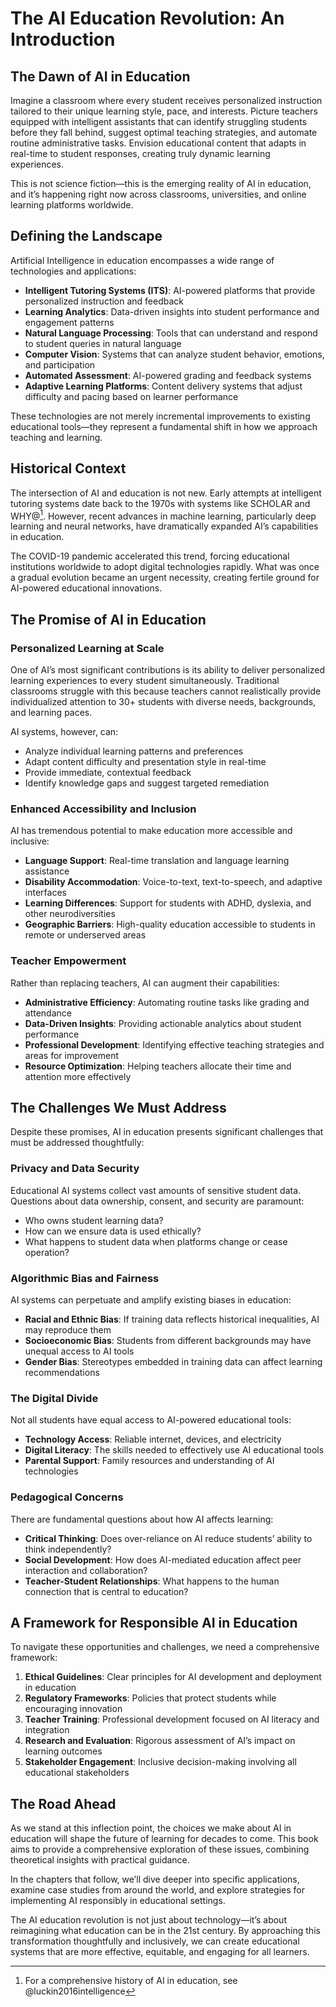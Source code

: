 # The AI Education Revolution: An Introduction

## The Dawn of AI in Education

Imagine a classroom where every student receives personalized instruction tailored to their unique learning style, pace, and interests. Picture teachers equipped with intelligent assistants that can identify struggling students before they fall behind, suggest optimal teaching strategies, and automate routine administrative tasks. Envision educational content that adapts in real-time to student responses, creating truly dynamic learning experiences.

This is not science fiction—this is the emerging reality of AI in education, and it's happening right now across classrooms, universities, and online learning platforms worldwide.

## Defining the Landscape

Artificial Intelligence in education encompasses a wide range of technologies and applications:

- **Intelligent Tutoring Systems (ITS)**: AI-powered platforms that provide personalized instruction and feedback
- **Learning Analytics**: Data-driven insights into student performance and engagement patterns
- **Natural Language Processing**: Tools that can understand and respond to student queries in natural language
- **Computer Vision**: Systems that can analyze student behavior, emotions, and participation
- **Automated Assessment**: AI-powered grading and feedback systems
- **Adaptive Learning Platforms**: Content delivery systems that adjust difficulty and pacing based on learner performance

These technologies are not merely incremental improvements to existing educational tools—they represent a fundamental shift in how we approach teaching and learning.

## Historical Context

The intersection of AI and education is not new. Early attempts at intelligent tutoring systems date back to the 1970s with systems like SCHOLAR and WHY@[^1]. However, recent advances in machine learning, particularly deep learning and neural networks, have dramatically expanded AI's capabilities in education.

The COVID-19 pandemic accelerated this trend, forcing educational institutions worldwide to adopt digital technologies rapidly. What was once a gradual evolution became an urgent necessity, creating fertile ground for AI-powered educational innovations.

## The Promise of AI in Education

### Personalized Learning at Scale

One of AI's most significant contributions is its ability to deliver personalized learning experiences to every student simultaneously. Traditional classrooms struggle with this because teachers cannot realistically provide individualized attention to 30+ students with diverse needs, backgrounds, and learning paces.

AI systems, however, can:

- Analyze individual learning patterns and preferences
- Adapt content difficulty and presentation style in real-time
- Provide immediate, contextual feedback
- Identify knowledge gaps and suggest targeted remediation

### Enhanced Accessibility and Inclusion

AI has tremendous potential to make education more accessible and inclusive:

- **Language Support**: Real-time translation and language learning assistance
- **Disability Accommodation**: Voice-to-text, text-to-speech, and adaptive interfaces
- **Learning Differences**: Support for students with ADHD, dyslexia, and other neurodiversities
- **Geographic Barriers**: High-quality education accessible to students in remote or underserved areas

### Teacher Empowerment

Rather than replacing teachers, AI can augment their capabilities:

- **Administrative Efficiency**: Automating routine tasks like grading and attendance
- **Data-Driven Insights**: Providing actionable analytics about student performance
- **Professional Development**: Identifying effective teaching strategies and areas for improvement
- **Resource Optimization**: Helping teachers allocate their time and attention more effectively

## The Challenges We Must Address

Despite these promises, AI in education presents significant challenges that must be addressed thoughtfully:

### Privacy and Data Security

Educational AI systems collect vast amounts of sensitive student data. Questions about data ownership, consent, and security are paramount:

- Who owns student learning data?
- How can we ensure data is used ethically?
- What happens to student data when platforms change or cease operation?

### Algorithmic Bias and Fairness

AI systems can perpetuate and amplify existing biases in education:

- **Racial and Ethnic Bias**: If training data reflects historical inequalities, AI may reproduce them
- **Socioeconomic Bias**: Students from different backgrounds may have unequal access to AI tools
- **Gender Bias**: Stereotypes embedded in training data can affect learning recommendations

### The Digital Divide

Not all students have equal access to AI-powered educational tools:

- **Technology Access**: Reliable internet, devices, and electricity
- **Digital Literacy**: The skills needed to effectively use AI educational tools
- **Parental Support**: Family resources and understanding of AI technologies

### Pedagogical Concerns

There are fundamental questions about how AI affects learning:

- **Critical Thinking**: Does over-reliance on AI reduce students' ability to think independently?
- **Social Development**: How does AI-mediated education affect peer interaction and collaboration?
- **Teacher-Student Relationships**: What happens to the human connection that is central to education?

## A Framework for Responsible AI in Education

To navigate these opportunities and challenges, we need a comprehensive framework:

1. **Ethical Guidelines**: Clear principles for AI development and deployment in education
2. **Regulatory Frameworks**: Policies that protect students while encouraging innovation
3. **Teacher Training**: Professional development focused on AI literacy and integration
4. **Research and Evaluation**: Rigorous assessment of AI's impact on learning outcomes
5. **Stakeholder Engagement**: Inclusive decision-making involving all educational stakeholders

## The Road Ahead

As we stand at this inflection point, the choices we make about AI in education will shape the future of learning for decades to come. This book aims to provide a comprehensive exploration of these issues, combining theoretical insights with practical guidance.

In the chapters that follow, we'll dive deeper into specific applications, examine case studies from around the world, and explore strategies for implementing AI responsibly in educational settings.

The AI education revolution is not just about technology—it's about reimagining what education can be in the 21st century. By approaching this transformation thoughtfully and inclusively, we can create educational systems that are more effective, equitable, and engaging for all learners.

[^1]: For a comprehensive history of AI in education, see @luckin2016intelligence
